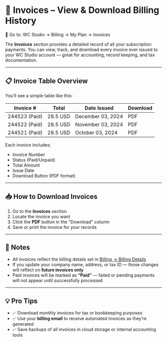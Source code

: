# 📑 Invoices – View & Download Billing History

📍 Go to: WC Studio → Billing → My Plan → Invoices

The **Invoices** section provides a detailed record of all your subscription payments. You can view, track, and download every invoice ever issued to your WC Studio account — great for accounting, record keeping, and tax documentation.

---

## 📋 Invoice Table Overview

You’ll see a simple table like this:

| Invoice #      | Total     | Date Issued        | Download |
|----------------|-----------|--------------------|----------|
| 244523 (Paid)  | 28.5 USD  | December 03, 2024  | PDF      |
| 244522 (Paid)  | 28.5 USD  | November 03, 2024  | PDF      |
| 244521 (Paid)  | 28.5 USD  | October 03, 2024   | PDF      |

Each invoice includes:

- Invoice Number  
- Status (Paid/Unpaid)  
- Total Amount  
- Issue Date  
- Download Button (PDF format)

---

## 📥 How to Download Invoices

1. Go to the **Invoices** section
2. Locate the invoice you want
3. Click the **PDF** button in the "Download" column
4. Save or print the invoice for your records

---

## 📌 Notes

- All invoices reflect the billing details set in [Billing → Billing Details](./billing-billing-details.md)
- If you update your company name, address, or tax ID — those changes will reflect on **future invoices only**
- Paid invoices will be marked as **“Paid”** — failed or pending payments will not appear until successfully processed

---

## 💡 Pro Tips

- ✅ Download monthly invoices for tax or bookkeeping purposes  
- ✅ Use your **billing email** to receive automated invoices as they’re generated  
- ✅ Save backups of all invoices in cloud storage or internal accounting tools  